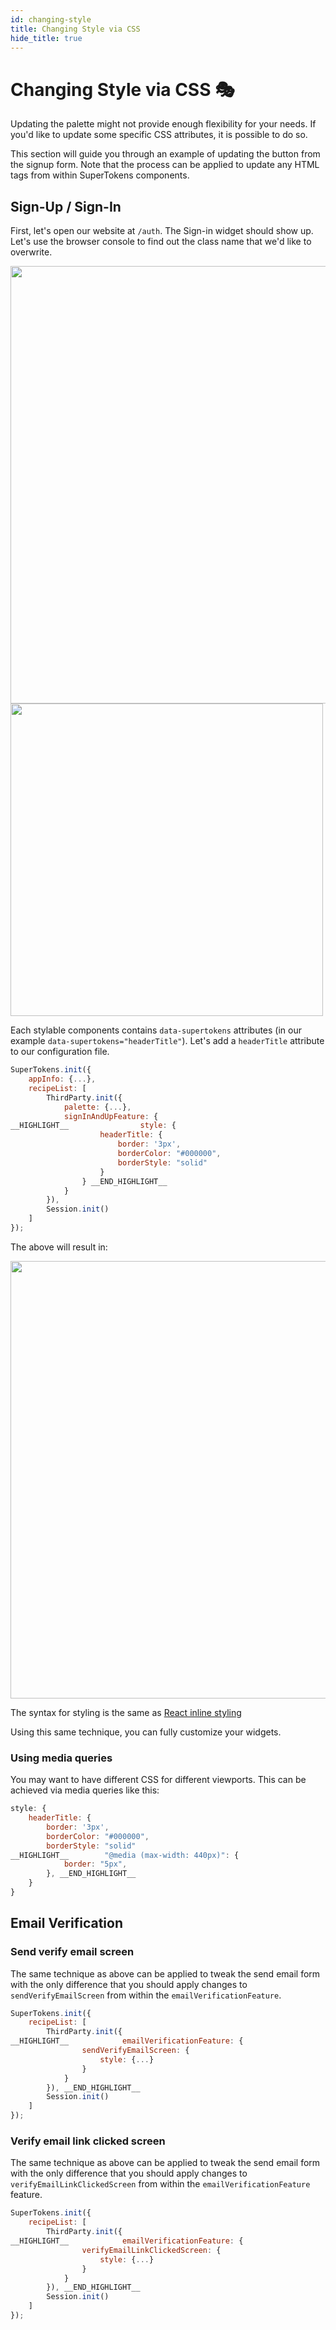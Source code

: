 ```yaml
---
id: changing-style
title: Changing Style via CSS
hide_title: true
---
```


# Changing Style via CSS 🎭

Updating the palette might not provide enough flexibility for your needs. If you'd like to update some specific CSS attributes, it is possible to do so.

This section will guide you through an example of updating the button from the signup form. Note that the process can be applied to update any HTML tags from within SuperTokens components.


## Sign-Up / Sign-In

First, let's open our website at `/auth`. The Sign-in widget should show up. Let's use the browser console to find out the class name that we'd like to overwrite.


<img width="700px" src="/docs/static/assets/thirdparty/inspect-button.png" />

<img width="500px" src="/docs/static/assets/thirdparty/inspect-button-2.png" />

Each stylable components contains `data-supertokens` attributes (in our example `data-supertokens="headerTitle"`). 
Let's add a `headerTitle` attribute to our configuration file.

<!--DOCUSAURUS_CODE_TABS-->
<!--ReactJS-->
```jsx
SuperTokens.init({
    appInfo: {...},
    recipeList: [
        ThirdParty.init({
            palette: {...},
            signInAndUpFeature: {
__HIGHLIGHT__                style: {
                    headerTitle: {
                        border: '3px',
                        borderColor: "#000000",
                        borderStyle: "solid"
                    }
                } __END_HIGHLIGHT__
            }
        }),
        Session.init()
    ]
});
```
<!--END_DOCUSAURUS_CODE_TABS-->

The above will result in: 

<img width="700px" src="/docs/static/assets/thirdparty/title-border.png" />

The syntax for styling is the same as <a href="https://www.w3schools.com/react/react_css.asp" target="_blank" rel="noopener noreferrer">React inline styling</a>

Using this same technique, you can fully customize your widgets.

### Using media queries

You may want to have different CSS for different viewports. This can be achieved via media queries like this:
<!--DOCUSAURUS_CODE_TABS-->
<!--ReactJS-->
```jsx
style: {
    headerTitle: {
        border: '3px',
        borderColor: "#000000",
        borderStyle: "solid"
__HIGHLIGHT__        "@media (max-width: 440px)": {
            border: "5px",
        }, __END_HIGHLIGHT__
    }
}
```
<!--END_DOCUSAURUS_CODE_TABS-->

## Email Verification

### Send verify email screen 

The same technique as above can be applied to tweak the send email form with the only difference that you should apply changes to `sendVerifyEmailScreen` from within the `emailVerificationFeature`.

<!--DOCUSAURUS_CODE_TABS-->
<!--ReactJS-->
```jsx
SuperTokens.init({
	recipeList: [
        ThirdParty.init({
__HIGHLIGHT__            emailVerificationFeature: {
                sendVerifyEmailScreen: {
                    style: {...}
                }
            }
        }), __END_HIGHLIGHT__
        Session.init()
	]
});
```
<!--END_DOCUSAURUS_CODE_TABS-->

### Verify email link clicked screen

The same technique as above can be applied to tweak the send email form with the only difference that you should apply changes to `verifyEmailLinkClickedScreen` from within the `emailVerificationFeature` feature.

<!--DOCUSAURUS_CODE_TABS-->
<!--ReactJS-->
```jsx
SuperTokens.init({
	recipeList: [
        ThirdParty.init({
__HIGHLIGHT__            emailVerificationFeature: {
                verifyEmailLinkClickedScreen: {
                    style: {...}
                }
            }
        }), __END_HIGHLIGHT__
        Session.init()
	]
});
```
<!--END_DOCUSAURUS_CODE_TABS-->